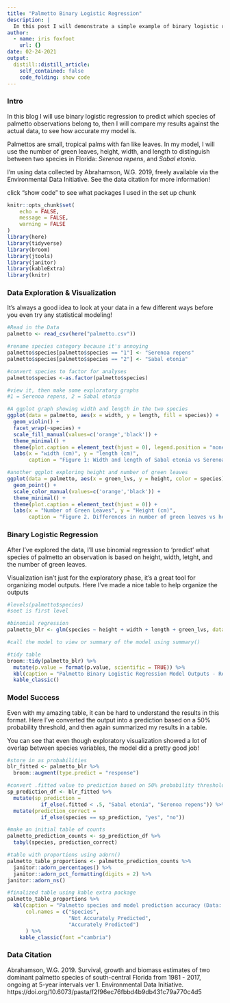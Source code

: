 ```yaml
---
title: "Palmetto Binary Logistic Regression"
description: |
  In this post I will demonstrate a simple example of binary logistic regression using data on two palmetto species in Florida.
author:
  - name: iris foxfoot
    url: {}
date: 02-24-2021
output:
  distill::distill_article:
    self_contained: false
    code_folding: show code
---
```

### Intro
In this blog I will use binary logistic regression to predict which species of palmetto observations belong to, then I will compare my results against the actual data, to see how accurate my model is.

Palmettos are small, tropical palms with fan like leaves. In my model, I will use the number of green leaves, height, width, and length to distinguish between two species in Florida: *Serenoa repens*, and *Sabal etonia*.

I'm using data collected by Abrahamson, W.G. 2019, freely available via the Environmental Data Initiative. See the data citation for more information!

click "show code" to see what packages I used in the set up chunk

```r
knitr::opts_chunk$set(
	echo = FALSE,
	message = FALSE,
	warning = FALSE
)
library(here)
library(tidyverse)
library(broom)
library(jtools)
library(janitor)
library(kableExtra)
library(knitr)
```

### Data Exploration & Visualization

It's always a good idea to look at your data in a few different ways before you even try any statistical modeling!

```r
#Read in the Data
palmetto <- read_csv(here("palmetto.csv"))

#rename species category because it's annoying
palmetto$species[palmetto$species == "1"] <- "Serenoa repens"
palmetto$species[palmetto$species == "2"] <- "Sabal etonia"

#convert species to factor for analyses
palmetto$species <-as.factor(palmetto$species)

#view it, then make some exploratory graphs
#1 = Serenoa repens, 2 = Sabal etonia

#A ggplot graph showing width and length in the two species
ggplot(data = palmetto, aes(x = width, y = length, fill = species)) + 
  geom_violin() + 
  facet_wrap(~species) + 
  scale_fill_manual(values=c('orange','black')) +
  theme_minimal() +
  theme(plot.caption = element_text(hjust = 0), legend.position = "none") +
  labs(x = "width (cm)", y = "length (cm)",
       caption = "Figure 1: Width and length of Sabal etonia vs Serenoa repens palmettos in South Central Florida (Data: Abrahamson)\nLength is defined as the widest area of the canopy and width is the widest area of the canpopy perpendicular to the \nlength. From this graph you can see that Sabal etonia has a slightly larger mean length.")

#another ggplot exploring height and number of green leaves
ggplot(data = palmetto, aes(x = green_lvs, y = height, color = species)) + 
  geom_point() + 
  scale_color_manual(values=c('orange','black')) +
  theme_minimal() +
  theme(plot.caption = element_text(hjust = 0)) +
  labs(x = "Number of Green Leaves", y = "Height (cm)",
       caption = "Figure 2. Differences in number of green leaves vs height in Sabal Etonia and Serenoa repens (Data: Abrahamson)\nSerenoa repens tends to have a higher number of green leaves. It is difficult to tell if there is a meaningful difference in \nheight")

```

### Binary Logistic Regression

After I've explored the data, I'll use binomial regression to 'predict' what species of palmetto an observation is based on height, width, letght, and the number of green leaves. 

Visualization isn't just for the exploratory phase, it's a great tool for organizing model outputs. Here I've made a nice table to help organize the outputs

```r
#levels(palmetto$species)
#seet is first level

#binomial regression
palmetto_blr <- glm(species ~ height + width + length + green_lvs, data = palmetto, family = "binomial")

#call the model to view or summary of the model using summary()

#tidy table
broom::tidy(palmetto_blr) %>%
  mutate(p.value = format(p.value, scientific = TRUE)) %>% 
  kbl(caption = "Palmetto Binary Logistic Regression Model Outputs - Reference Level = Sabal etonia (Data: Abrahamson)") %>% 
  kable_classic()

```

### Model Success

Even with my amazing table, it can be hard to understand the results in this format. Here I've converted the output into a prediction based on a 50% probability threshold, and then again summarized my results in a table. 

You can see that even though exploratory visualization showed a lot of overlap between species variables, the model did a pretty good job!


```r
#store in as probabilities
blr_fitted <- palmetto_blr %>% 
  broom::augment(type.predict = "response")

#convert .fitted value to prediction based on 50% probability threshold
sp_prediction_df <- blr_fitted %>% 
  mutate(sp_prediction = 
           if_else(.fitted < .5, "Sabal etonia", "Serenoa repens")) %>% 
  mutate(prediction_correct = 
           if_else(species == sp_prediction, "yes", "no"))

#make an initial table of counts
palmetto_prediction_counts <- sp_prediction_df %>% 
  tabyl(species, prediction_correct)

#table with proportions using adorn()
palmetto_table_proportions <- palmetto_prediction_counts %>% 
  janitor::adorn_percentages() %>% 
  janitor::adorn_pct_formatting(digits = 2) %>% 
janitor::adorn_ns()

#finalized table using kable extra package
palmetto_table_proportions %>%  
  kbl(caption = "Palmetto species and model prediction accuracy (Data: Abrahamson)",
      col.names = c("Species", 
                    "Not Accurately Predicted", 
                    "Accurately Predicted")
      ) %>%
    kable_classic(font ="cambria")
```

### Data Citation
Abrahamson, W.G. 2019. Survival, growth and biomass estimates of two dominant palmetto species of south-central Florida from 1981 - 2017, ongoing at 5-year intervals ver 1. Environmental Data Initiative. https://doi.org/10.6073/pasta/f2f96ec76fbbd4b9db431c79a770c4d5
